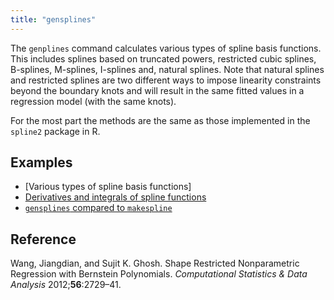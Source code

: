 ```yaml
---
title: "gensplines"
---
```


The `genplines` command calculates various types of spline basis functions. 
This includes splines based on truncated powers, restricted cubic splines, B-splines, M-splines, I-splines and, natural splines.
Note that natural splines and restricted splines are two different ways to impose linearity constraints beyond the boundary knots and will result in the same fitted values in a regression model (with the same knots).

For the most part the methods are the same as those implemented in the `spline2` package in R.

## Examples
 - [Various types of spline basis functions]
 - [Derivatives and integrals of spline functions](/software/gensplines/derivatives_and_integrals_of_spline_functions.qmd)
 - [`gensplines` compared to `makespline`](/software/gensplines/gensplines_vs_makesplines.qmd)


## Reference

Wang, Jiangdian, and Sujit K. Ghosh. Shape Restricted Nonparametric Regression with Bernstein Polynomials. *Computational Statistics & Data Analysis* 2012;**56**:2729–41.
